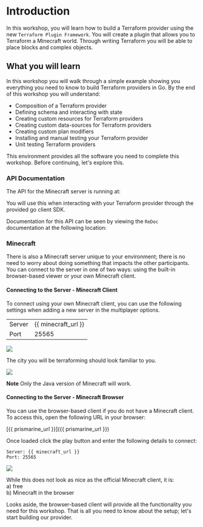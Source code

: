 # Introduction

In this workshop, you will learn how to build a Terraform provider using the 
new `Terraform Plugin Framework`. You will create a plugin that allows you 
to Terraform a Minecraft world. Through writing Terraform you will be able 
to place blocks and complex objects.

## What you will learn
In this workshop you will walk through a simple example showing you everything
you need to know to build Terraform providers in Go. By the end of this workshop
you will understand:

* Composition of a Terraform provider
* Defining schema and interacting with state 
* Creating custom resources for Terraform providers
* Creating custom data-sources for Terraform providers
* Creating custom plan modifiers
* Installing and manual testing your Terraform provider
* Unit testing Terraform providers

This environment provides all the software you need to complete 
this workshop. Before continuing, let's explore this.

### API Documentation

The API for the Minecraft server is running at:

<Link href="{{ api_url }}" target="_blank"/>

You will use this when interacting with your Terraform provider through the
provided go client SDK.

Documentation for this API can be seen by viewing the `ReDoc` documentation at
the following location:

<Link href="{{ api_url }}/redoc" target="redoc" name="redoc"/>

### Minecraft

There is also a Minecraft server unique to your environment; there 
is no need to worry about doing something that impacts the other participants.
You can connect to the server in one of two ways: using the built-in 
browser-based viewer or your own Minecraft client.

#### Connecting to the Server - Minecraft Client
To connect using your own Minecraft client, you can use the following settings
when adding a new server in the multiplayer options. 

|         |                     |
|---------|---------------------|
| Server  | {{ minecraft_url }} |
| Port    | 25565               |

![](/assets/getting_started/minecraft_client_1.jpg)

The city you will be terraforming should look familiar to you.

![](/assets/getting_started/minecraft_client_2.jpg)

**Note**
Only the Java version of Minecraft will work.

#### Connecting to the Server - Minecraft Browser

You can use the browser-based client if you do not have a Minecraft client. 
To access this, open the following URL in your browser:

[{{ prismarine_url }}]({{ prismarine_url }})

Once loaded click the play button and enter the following details to connect:

```
Server: {{ minecraft_url }}
Port: 25565
```

![](/assets/getting_started/minecraft_web_2.jpg)

While this does not look as nice as the official Minecraft client, 
it is:  
a) free  
b) Minecraft in the browser

Looks aside, the browser-based client will provide all the functionality 
you need for this workshop. That is all you need to know about the setup; 
let's start building our provider.